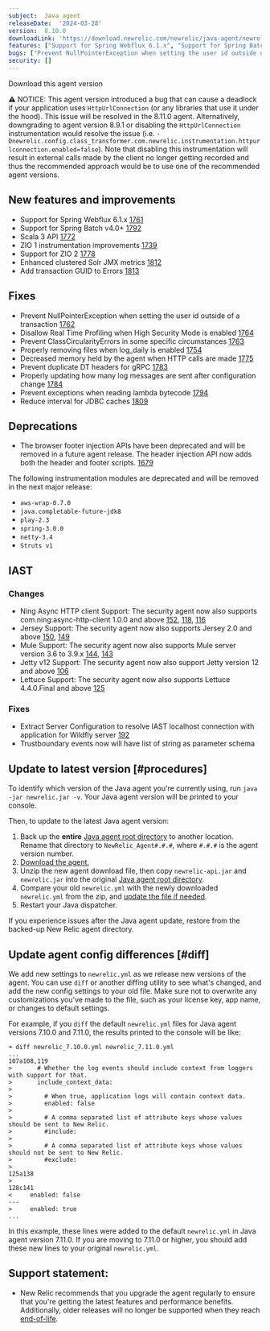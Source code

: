 ```yaml
---
subject:  Java agent
releaseDate:  '2024-03-28'
version:  8.10.0
downloadLink: 'https://download.newrelic.com/newrelic/java-agent/newrelic-agent/8.10.0/'
features: ["Support for Spring Webflux 6.1.x", "Support for Spring Batch v4.0+", "Scala 3 API", "Zio 1 instrumentation improvements", "Support for Zio 2", "Enhanced clustered Solr JMX metrics", "Add transaction GUID to Errors"]
bugs: ["Prevent NullPointerException when setting the user id outside of a transaction", "Disallow Real Time Profiling when High Security Mode is enabled", "Prevent ClassCircularityErrors in some specific circumstances", "Properly removing files when log_daily is enabled", "Decreased memory held by the agent when HTTP calls are made", "Prevent duplicate DT headers for gRPC", "Properly updating how many log messages are sent after configuration change", "Prevent exceptions when reading lambda bytecode", "Reduce interval for JDBC caches"]
security: []
---
```

<ButtonGroup>
  <ButtonLink
    role="button"
    to="https://download.newrelic.com/newrelic/java-agent/newrelic-agent/8.10.0/"
    variant="primary"
  >
    Download this agent version
  </ButtonLink>
</ButtonGroup>

:warning: NOTICE: This agent version introduced a bug that can cause a deadlock if your application uses `HttpUrlConnection` (or any libraries that use it under the hood). This issue will be resolved in the 8.11.0 agent. Alternatively, downgrading to agent version 8.9.1 or disabling the `HttpUrlConnection` instrumentation would resolve the issue (i.e. `-Dnewrelic.config.class_transformer.com.newrelic.instrumentation.httpurlconnection.enabled=false`). Note that disabling this instrumentation will result in external calls made by the client no longer getting recorded and thus the recommended approach would be to use one of the recommended agent versions.

## New features and improvements

- Support for Spring Webflux 6.1.x [1761](https://github.com/newrelic/newrelic-java-agent/pull/1761)
- Support for Spring Batch v4.0+ [1792](https://github.com/newrelic/newrelic-java-agent/pull/1792)
- Scala 3 API [1772](https://github.com/newrelic/newrelic-java-agent/pull/1772)
- ZIO 1 instrumentation improvements [1739](https://github.com/newrelic/newrelic-java-agent/pull/1739)
- Support for ZIO 2 [1778](https://github.com/newrelic/newrelic-java-agent/pull/1778)
- Enhanced clustered Solr JMX metrics [1812](https://github.com/newrelic/newrelic-java-agent/pull/1812)
- Add transaction GUID to Errors [1813](https://github.com/newrelic/newrelic-java-agent/pull/1813)


## Fixes

- Prevent NullPointerException when setting the user id outside of a transaction [1762](https://github.com/newrelic/newrelic-java-agent/pull/1762)
- Disallow Real Time Profiling when High Security Mode is enabled [1764](https://github.com/newrelic/newrelic-java-agent/pull/1764)
- Prevent ClassCircularityErrors in some specific circumstances [1763](https://github.com/newrelic/newrelic-java-agent/pull/1763)
- Properly removing files when log_daily is enabled [1754](https://github.com/newrelic/newrelic-java-agent/pull/1754)
- Decreased memory held by the agent when HTTP calls are made [1775](https://github.com/newrelic/newrelic-java-agent/pull/1775)
- Prevent duplicate DT headers for gRPC [1783](https://github.com/newrelic/newrelic-java-agent/pull/1783)
- Properly updating how many log messages are sent after configuration change [1784](https://github.com/newrelic/newrelic-java-agent/pull/1784)
- Prevent exceptions when reading lambda bytecode [1794](https://github.com/newrelic/newrelic-java-agent/pull/1794)
- Reduce interval for JDBC caches [1809](https://github.com/newrelic/newrelic-java-agent/pull/1809)


## Deprecations

- The browser footer injection APIs have been deprecated and will be removed in a future agent release. The header injection API now adds both the header and footer scripts. [1679](https://github.com/newrelic/newrelic-java-agent/pull/1679)

The following instrumentation modules are deprecated and will be removed in the next major release:

- `aws-wrap-0.7.0`
- `java.completable-future-jdk8`
- `play-2.3`
- `spring-3.0.0`
- `netty-3.4`
- `Struts v1`

## IAST

### Changes
- Ning Async HTTP client Support: The security agent now also supports com.ning:async-http-client 1.0.0 and above [152](https://github.com/newrelic/csec-java-agent/pull/152), [118](https://github.com/newrelic/csec-java-agent/pull/118), [116](https://github.com/newrelic/csec-java-agent/pull/116)
- Jersey Support: The security agent now also supports Jersey 2.0 and above [150](https://github.com/newrelic/csec-java-agent/pull/150), [149](https://github.com/newrelic/csec-java-agent/pull/149)
- Mule Support: The security agent now also supports Mule server version 3.6 to 3.9.x [144](https://github.com/newrelic/csec-java-agent/pull/144), [143](https://github.com/newrelic/csec-java-agent/pull/143)
- Jetty v12 Support: The security agent now also support Jetty version 12 and above [106](https://github.com/newrelic/csec-java-agent/pull/106)
- Lettuce Support: The security agent now also supports Lettuce 4.4.0.Final and above [125](https://github.com/newrelic/csec-java-agent/pull/125)

### Fixes
- Extract Server Configuration to resolve IAST localhost connection with application for Wildfly server [192](https://github.com/newrelic/csec-java-agent/pull/192)
- Trustboundary events now will have list of string as parameter schema


## Update to latest version [#procedures]

To identify which version of the Java agent you're currently using, run `java -jar newrelic.jar -v`. Your Java agent version will be printed to your console.

Then, to update to the latest Java agent version:

1. Back up the **entire** [Java agent root directory](/docs/agents/manage-apm-agents/troubleshooting/find-agent-root-directory#java-agent) to another location. Rename that directory to `NewRelic_Agent#.#.#`, where `#.#.#` is the agent version number.
2. [Download the agent.](/docs/release-notes/agent-release-notes/java-release-notes)
3. Unzip the new agent download file, then copy `newrelic-api.jar` and `newrelic.jar` into the original [Java agent root directory](/docs/agents/manage-apm-agents/troubleshooting/find-agent-root-directory#java-agent).
4. Compare your old `newrelic.yml` with the newly downloaded `newrelic.yml` from the zip, and [update the file if needed](#diff).
5. Restart your Java dispatcher.

If you experience issues after the Java agent update, restore from the backed-up New Relic agent directory.

## Update agent config differences [#diff]

We add new settings to `newrelic.yml` as we release new versions of the agent. You can use `diff` or another diffing utility to see what's changed, and add the new config settings to your old file. Make sure not to overwrite any customizations you've made to the file, such as your license key, app name, or changes to default settings.

For example, if you `diff` the default `newrelic.yml` files for Java agent versions 7.10.0 and 7.11.0, the results printed to the console will be like:

```
➜ diff newrelic_7.10.0.yml newrelic_7.11.0.yml
...
107a108,119
>       # Whether the log events should include context from loggers with support for that.
>       include_context_data:
>
>         # When true, application logs will contain context data.
>         enabled: false
>
>         # A comma separated list of attribute keys whose values should be sent to New Relic.
>         #include:
>
>         # A comma separated list of attribute keys whose values should not be sent to New Relic.
>         #exclude:
>
125a138
>
128c141
<     enabled: false
---
>     enabled: true
...
```

In this example, these lines were added to the default `newrelic.yml` in Java agent version 7.11.0. If you are moving to 7.11.0 or higher, you should add these new lines to your original `newrelic.yml`.

## Support statement:

* New Relic recommends that you upgrade the agent regularly to ensure that you're getting the latest features and performance benefits. Additionally, older releases will no longer be supported when they reach [end-of-life](https://docs.newrelic.com/docs/using-new-relic/cross-product-functions/install-configure/notification-changes-new-relic-saas-features-distributed-software/).
